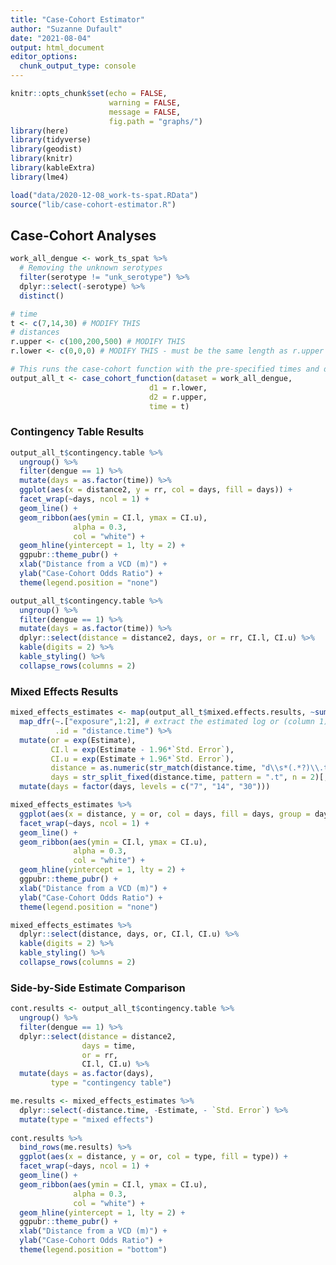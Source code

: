 ```yaml
---
title: "Case-Cohort Estimator"
author: "Suzanne Dufault"
date: "2021-08-04"
output: html_document
editor_options: 
  chunk_output_type: console
---
```


```r
knitr::opts_chunk$set(echo = FALSE,
                      warning = FALSE,
                      message = FALSE,
                      fig.path = "graphs/")
library(here)
library(tidyverse)
library(geodist)
library(knitr)
library(kableExtra)
library(lme4)

load("data/2020-12-08_work-ts-spat.RData")
source("lib/case-cohort-estimator.R")
```

## Case-Cohort Analyses {.tabset}

```r
work_all_dengue <- work_ts_spat %>% 
  # Removing the unknown serotypes
  filter(serotype != "unk_serotype") %>% 
  dplyr::select(-serotype) %>% 
  distinct()
```

```r
# time
t <- c(7,14,30) # MODIFY THIS
# distances 
r.upper <- c(100,200,500) # MODIFY THIS
r.lower <- c(0,0,0) # MODIFY THIS - must be the same length as r.upper

# This runs the case-cohort function with the pre-specified times and distances
output_all_t <- case_cohort_function(dataset = work_all_dengue,
                               d1 = r.lower,
                               d2 = r.upper,
                               time = t)
```

### Contingency Table Results
```r
output_all_t$contingency.table %>% 
  ungroup() %>% 
  filter(dengue == 1) %>% 
  mutate(days = as.factor(time)) %>% 
  ggplot(aes(x = distance2, y = rr, col = days, fill = days)) +
  facet_wrap(~days, ncol = 1) +
  geom_line() + 
  geom_ribbon(aes(ymin = CI.l, ymax = CI.u),
              alpha = 0.3,
              col = "white") +
  geom_hline(yintercept = 1, lty = 2) + 
  ggpubr::theme_pubr() +
  xlab("Distance from a VCD (m)") +
  ylab("Case-Cohort Odds Ratio") + 
  theme(legend.position = "none")

output_all_t$contingency.table %>% 
  ungroup() %>% 
  filter(dengue == 1) %>% 
  mutate(days = as.factor(time)) %>% 
  dplyr::select(distance = distance2, days, or = rr, CI.l, CI.u) %>% 
  kable(digits = 2) %>% 
  kable_styling() %>% 
  collapse_rows(columns = 2)
```

### Mixed Effects Results

```r
mixed_effects_estimates <- map(output_all_t$mixed.effects.results, ~summary(.)$coefficients) %>% 
  map_dfr(~.["exposure",1:2], # extract the estimated log or (column 1) and estimated Standard Error (column 2) for the exposure variable
          .id = "distance.time") %>% 
  mutate(or = exp(Estimate),
         CI.l = exp(Estimate - 1.96*`Std. Error`),
         CI.u = exp(Estimate + 1.96*`Std. Error`),
         distance = as.numeric(str_match(distance.time, "d\\s*(.*?)\\.t")[,2]),
         days = str_split_fixed(distance.time, pattern = ".t", n = 2)[,2]) %>% 
  mutate(days = factor(days, levels = c("7", "14", "30"))) 

mixed_effects_estimates %>% 
  ggplot(aes(x = distance, y = or, col = days, fill = days, group = days)) + 
  facet_wrap(~days, ncol = 1) +
  geom_line() +
  geom_ribbon(aes(ymin = CI.l, ymax = CI.u),
              alpha = 0.3,
              col = "white") +
  geom_hline(yintercept = 1, lty = 2) + 
  ggpubr::theme_pubr() +
  xlab("Distance from a VCD (m)") +
  ylab("Case-Cohort Odds Ratio") + 
  theme(legend.position = "none")

mixed_effects_estimates %>% 
  dplyr::select(distance, days, or, CI.l, CI.u) %>% 
  kable(digits = 2) %>% 
  kable_styling() %>% 
  collapse_rows(columns = 2)
```

### Side-by-Side Estimate Comparison

```r
cont.results <- output_all_t$contingency.table %>% 
  ungroup() %>% 
  filter(dengue == 1) %>% 
  dplyr::select(distance = distance2,
                days = time,
                or = rr, 
                CI.l, CI.u) %>% 
  mutate(days = as.factor(days),
         type = "contingency table") 

me.results <- mixed_effects_estimates %>% 
  dplyr::select(-distance.time, -Estimate, - `Std. Error`) %>% 
  mutate(type = "mixed effects")
  
cont.results %>% 
  bind_rows(me.results) %>% 
  ggplot(aes(x = distance, y = or, col = type, fill = type)) +
  facet_wrap(~days, ncol = 1) +
  geom_line() + 
  geom_ribbon(aes(ymin = CI.l, ymax = CI.u),
              alpha = 0.3,
              col = "white") +
  geom_hline(yintercept = 1, lty = 2) + 
  ggpubr::theme_pubr() +
  xlab("Distance from a VCD (m)") +
  ylab("Case-Cohort Odds Ratio") +
  theme(legend.position = "bottom")
```

